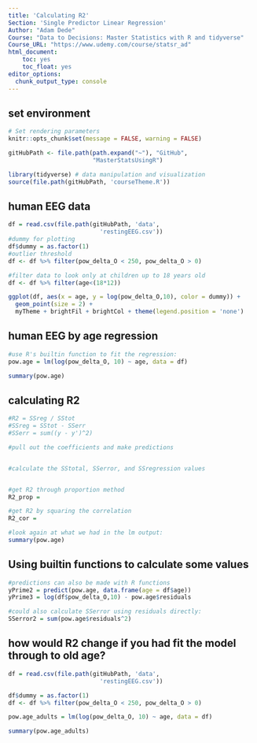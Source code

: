 ```yaml
---
title: 'Calculating R2'
Section: 'Single Predictor Linear Regression'
Author: "Adam Dede"
Course: "Data to Decisions: Master Statistics with R and tidyverse"
Course_URL: "https://www.udemy.com/course/statsr_ad" 
html_document:
    toc: yes
    toc_float: yes
editor_options:
  chunk_output_type: console
---
```



## set environment

```r

# Set rendering parameters
knitr::opts_chunk$set(message = FALSE, warning = FALSE)

gitHubPath <- file.path(path.expand("~"), "GitHub", 
                        "MasterStatsUsingR")

library(tidyverse) # data manipulation and visualization
source(file.path(gitHubPath, 'courseTheme.R'))

```

## human EEG data 

```r

df = read.csv(file.path(gitHubPath, 'data',
                          'restingEEG.csv'))
#dummy for plotting
df$dummy = as.factor(1) 
#outlier threshold
df <- df %>% filter(pow_delta_O < 250, pow_delta_O > 0)

#filter data to look only at children up to 18 years old
df <- df %>% filter(age<(18*12))

ggplot(df, aes(x = age, y = log(pow_delta_O,10), color = dummy)) + 
  geom_point(size = 2) + 
  myTheme + brightFil + brightCol + theme(legend.position = 'none')


```

## human EEG by age regression

```r

#use R's builtin function to fit the regression:
pow.age = lm(log(pow_delta_O, 10) ~ age, data = df)

summary(pow.age)

```

## calculating R2

```r
#R2 = SSreg / SStot 
#SSreg = SStot - SSerr
#SSerr = sum((y - y')^2)

#pull out the coefficients and make predictions


#calculate the SStotal, SSerror, and SSregression values


#get R2 through proportion method
R2_prop = 

#get R2 by squaring the correlation 
R2_cor = 

#look again at what we had in the lm output: 
summary(pow.age)


```

## Using builtin functions to calculate some values

```r

#predictions can also be made with R functions
yPrime2 = predict(pow.age, data.frame(age = df$age))
yPrime3 = log(df$pow_delta_O,10) - pow.age$residuals

#could also calculate SSerror using residuals directly: 
SSerror2 = sum(pow.age$residuals^2)


```

## how would R2 change if you had fit the model through to old age?

```r

df = read.csv(file.path(gitHubPath, 'data',
                          'restingEEG.csv'))

df$dummy = as.factor(1) 
df <- df %>% filter(pow_delta_O < 250, pow_delta_O > 0)

pow.age_adults = lm(log(pow_delta_O, 10) ~ age, data = df)

summary(pow.age_adults)


```

